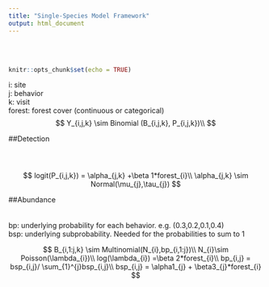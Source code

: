 ```yaml
---
title: "Single-Species Model Framework"
output: html_document
---
```

<br>
<br>
```r
knitr::opts_chunk$set(echo = TRUE)
```

i: site<br>
j: behavior<br>
k: visit<br>
forest: forest cover (continuous or categorical)
<br>
$$
Y_{i,j,k} \sim Binomial (B_{i,j,k}, P_{i,j,k})\\
$$

##Detection 

<br>
<br>
$$
logit(P_{i,j,k}) = \alpha_{j,k} +\beta 1*forest_{i}\\
 \alpha_{j,k} \sim Normal(\mu_{j},\tau_{j})
$$

##Abundance  
<br>
<br>
bp: underlying probability for each behavior. e.g. (0.3,0.2,0.1,0.4) <br>
bsp: underlying subprobability. Needed for the probabilities to sum to 1
<br>



$$
 B_{i,1:j,k} \sim Multinomial(N_{i},bp_{i,1:j})\\
 N_{i}\sim Poisson(\lambda_{i})\\
 log(\lambda_{i}) =\beta 2*forest_{i}\\
 bp_{i,j} = bsp_{i,j}/ \sum_{1}^{j}bsp_{i,j}\\
 bsp_{i,j} = \alpha1_{j} + \beta3_{j}*forest_{i}
$$

<br>
<br>
<br>
<br>